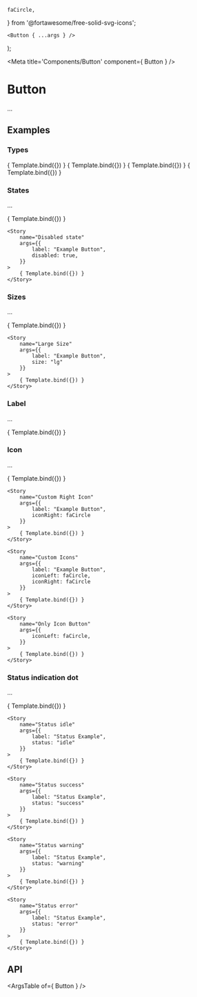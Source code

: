 
    faCircle,
} from '@fortawesome/free-solid-svg-icons';

	<Button { ...args } />
);

<Meta title='Components/Button' component={ Button } />

# Button

...

## Examples

### Types

<Canvas>
	<Story
		name="Primary Button"
		args={{
			label: "Example Button",
			type: "primary",
		}}
	>
		{ Template.bind({}) }
	</Story>
</Canvas>

<Canvas>
	<Story
		name="Secondary Button"
		args={{
			label: "Example Button",
			type: "secondary",
		}}
	>
		{ Template.bind({}) }
	</Story>
</Canvas>

<Canvas>
	<Story
		name="Tertiary Button"
		args={{
			label: "Example Button",
			type: "tertiary",
		}}
	>
		{ Template.bind({}) }
	</Story>
</Canvas>

<Canvas>
	<Story
		name="Link Button"
		args={{
			label: "Example Button",
			type: "link",
		}}
	>
		{ Template.bind({}) }
	</Story>
</Canvas>

### States

...

<Canvas>
	<Story
		name="Default state"
		args={{
			label: "Example Button"
		}}
	>
		{ Template.bind({}) }
	</Story>

	<Story
		name="Disabled state"
		args={{
			label: "Example Button",
			disabled: true,
		}}
	>
		{ Template.bind({}) }
	</Story>
</Canvas>

### Sizes

...

<Canvas>
	<Story
		name="Medium Size"
		args={{
			label: "Example Button",
			size: "md"
		}}
	>
		{ Template.bind({}) }
	</Story>

	<Story
		name="Large Size"
		args={{
			label: "Example Button",
			size: "lg"
		}}
	>
		{ Template.bind({}) }
	</Story>
</Canvas>

### Label

...

<Canvas>
	<Story
		name="Custom Label"
		args={{
			label: "I am a Button!"
		}}
	>
		{ Template.bind({}) }
	</Story>
</Canvas>

### Icon

...

<Canvas>
	<Story
		name="Custom Left Icon"
		args={{
			label: "Example Button",
			iconLeft: faCircle
		}}
	>
		{ Template.bind({}) }
	</Story>

	<Story
		name="Custom Right Icon"
		args={{
			label: "Example Button",
			iconRight: faCircle
		}}
	>
		{ Template.bind({}) }
	</Story>

	<Story
		name="Custom Icons"
		args={{
			label: "Example Button",
			iconLeft: faCircle,
			iconRight: faCircle
		}}
	>
		{ Template.bind({}) }
	</Story>

	<Story
		name="Only Icon Button"
		args={{
			iconLeft: faCircle,
		}}
	>
		{ Template.bind({}) }
	</Story>
</Canvas>

### Status indication dot

...

<Canvas>
	<Story
		name="Status none"
		args={{
			label: "Status Example"
		}}
	>
		{ Template.bind({}) }
	</Story>

	<Story
		name="Status idle"
		args={{
			label: "Status Example",
			status: "idle"
		}}
	>
		{ Template.bind({}) }
	</Story>

	<Story
		name="Status success"
		args={{
			label: "Status Example",
			status: "success"
		}}
	>
		{ Template.bind({}) }
	</Story>

	<Story
		name="Status warning"
		args={{
			label: "Status Example",
			status: "warning"
		}}
	>
		{ Template.bind({}) }
	</Story>

	<Story
		name="Status error"
		args={{
			label: "Status Example",
			status: "error"
		}}
	>
		{ Template.bind({}) }
	</Story>
</Canvas>

## API

<ArgsTable of={ Button } />
